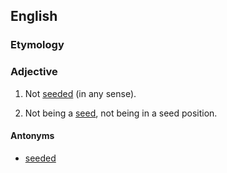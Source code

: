 ==English==

===Etymology===
{{prefix|un|seeded|lang=en}}

===Adjective===
{{en-adj|-}}

# Not [[seed]]ed (in any sense).
# {{lb|en|sports}} Not being a [[seed]], not being in a seed position.

====Antonyms====
* [[seeded]]